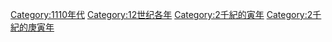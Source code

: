 {{Commonscat|1110}}

[[Category:1110年代|Category:1110年代]]
[[Category:12世纪各年|Category:12世纪各年]]
[[Category:2千紀的寅年|Category:2千紀的寅年]]
[[Category:2千紀的庚寅年|Category:2千紀的庚寅年]]